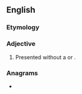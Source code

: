 ==English==

===Etymology===
{{prefix|en|un|sourced}}

===Adjective===
{{en-adj|-}}

# Presented without a {{l|en|source}} or {{l|en|reference}}.
#: {{ux|en|The '''unsourced''' quote was useless as a dictionary citation since no one could tell if it had actually been printed.}}

===Anagrams===
* {{anagrams|en|a=cdenorsuu|uncoursed|unscoured}}